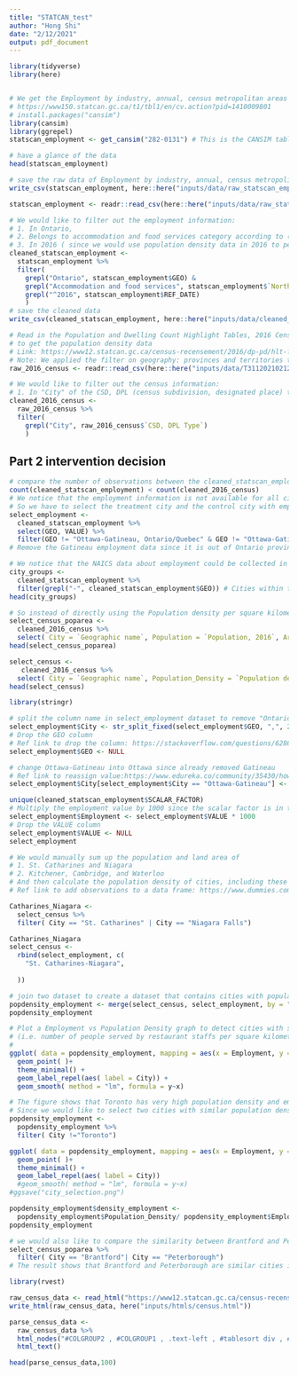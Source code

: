 ```yaml
---
title: "STATCAN_test"
author: "Hong Shi"
date: "2/12/2021"
output: pdf_document
---
```


```r
library(tidyverse)
library(here)
```

```r

```

```r
# We get the Employment by industry, annual, census metropolitan areas from Statistics Canada:
# https://www150.statcan.gc.ca/t1/tbl1/en/cv.action?pid=1410009801
# install.packages("cansim")
library(cansim)
library(ggrepel)
statscan_employment <- get_cansim("282-0131") # This is the CANSIM table code of the employment data 
```
```r
# have a glance of the data
head(statscan_employment)
```

```r
# save the raw data of Employment by industry, annual, census metropolitan areas 
write_csv(statscan_employment, here::here("inputs/data/raw_statscan_employment.csv"))
```
```r
statscan_employment <- readr::read_csv(here::here("inputs/data/raw_statscan_employment.csv"))
```

```r
# We would like to filter out the employment information:
# 1. In Ontario, 
# 2. Belongs to accommodation and food services category according to (NAICS) the North American Industry Classification System
# 3. In 2016 ( since we would use population density data in 2016 to perform city selection as treatment city and control city)
cleaned_statscan_employment <- 
  statscan_employment %>% 
  filter(
    grepl("Ontario", statscan_employment$GEO) &
    grepl("Accommodation and food services", statscan_employment$`North American Industry Classification System (NAICS)`) &
    grepl("^2016", statscan_employment$REF_DATE)
    )
# save the cleaned data
write_csv(cleaned_statscan_employment, here::here("inputs/data/cleaned_statscan_employment.csv"))
```


```r
# Read in the Population and Dwelling Count Highlight Tables, 2016 Census downloaded from Statistics Canada
# to get the population density data
# Link: https://www12.statcan.gc.ca/census-recensement/2016/dp-pd/hlt-fst/pd-pl/Table.cfm?Lang=Eng&T=311&SR=1&S=87&O=A&RPP=9999&PR=35#details-panel2
# Note: We applied the filter on geography: provinces and territories to Ontario
raw_2016_census <- readr::read_csv(here::here("inputs/data/T31120210212123500.CSV")) # The original name of Population and Dwelling Count Highlight Tables, 2016 Census from Statistics Canada
```
```r
# We would like to filter out the census information:
# 1. In "City" of the CSD, DPL (census subdivision, designated place) type
cleaned_2016_census <- 
  raw_2016_census %>% 
  filter(
    grepl("City", raw_2016_census$`CSD, DPL Type`) 
    )
```

## Part 2 intervention decision

```r
# compare the number of observations between the cleaned_statscan_employment dataset and the cleaned_2016_census dataset
count(cleaned_statscan_employment) < count(cleaned_2016_census)
# We notice that the employment information is not available for all cities in the employment by industry dataset. 
# So we have to select the treatment city and the control city with employment information available
select_employment <- 
  cleaned_statscan_employment %>% 
  select(GEO, VALUE) %>% 
  filter(GEO != "Ottawa-Gatineau, Ontario/Quebec" & GEO != "Ottawa-Gatineau, Quebec part, Ontario/Quebec")
# Remove the Gatineau employment data since it is out of Ontario province

# We notice that the NAICS data about employment could be collected in city groups ( e.g. St. Catharines and Niagara are collected in a single subgroup)
city_groups <-
  cleaned_statscan_employment %>% 
  filter(grepl("-", cleaned_statscan_employment$GEO)) # Cities within the city group are separated by "-"
head(city_groups)

# So instead of directly using the Population density per square kilometer, we would like to select "the Land area in square kilometres, 2016" and "Population, 2016" to calculate the the weighted average of population density in the city groups.
select_census_poparea <- 
  cleaned_2016_census %>% 
  select( City = `Geographic name`, Population = `Population, 2016`, Area = `Land area in square kilometres, 2016`)
head(select_census_poparea)

select_census <- 
   cleaned_2016_census %>% 
  select( City = `Geographic name`, Population_Density = `Population density per square kilometre, 2016`)
head(select_census)
```


```r
library(stringr)
```



```r
# split the column name in select_employment dataset to remove "Ontario" province separated by comma
select_employment$City <- str_split_fixed(select_employment$GEO, ",", 2)[,1] #[,1] means to only keeps the city names column
# Drop the GEO column 
# Ref link to drop the column: https://stackoverflow.com/questions/6286313/remove-an-entire-column-from-a-data-frame-in-r
select_employment$GEO <- NULL

# change Ottawa-Gatineau into Ottawa since already removed Gatineau 
# Ref link to reassign value:https://www.edureka.co/community/35430/how-change-the-value-variable-using-programming-data-frame
select_employment$City[select_employment$City == "Ottawa-Gatineau"] <- "Ottawa"

unique(cleaned_statscan_employment$SCALAR_FACTOR)
# Multiply the employment value by 1000 since the scalar factor is in thousands 
select_employment$Employment <- select_employment$VALUE * 1000
# Drop the VALUE column
select_employment$VALUE <- NULL
select_employment
```
```r
# We would manually sum up the population and land area of 
# 1. St. Catharines and Niagara
# 2. Kitchener, Cambridge, and Waterloo
# And then calculate the population density of cities, including these city groups
# Ref link to add observations to a data frame: https://www.dummies.com/programming/r/how-to-add-observations-to-a-data-frame-in-r/

Catharines_Niagara <-
  select_census %>% 
  filter( City == "St. Catharines" | City == "Niagara Falls")

Catharines_Niagara
select_census <- 
  rbind(select_employment, c(
    "St. Catharines-Niagara", 
    
  ))

```


```r
# join two dataset to create a dataset that contains cities with population density and employment in Accommodation and food services available 
popdensity_employment <- merge(select_census, select_employment, by = "City")
popdensity_employment
```

```r
# Plot a Employment vs Population Density graph to detect cities with similar restaurant operating situation 
# (i.e. number of people served by restaurant staffs per square kilometers) by finding cities located closed to data points 
# 
ggplot( data = popdensity_employment, mapping = aes(x = Employment, y = Population_Density)) +
  geom_point( )+
  theme_minimal() + 
  geom_label_repel(aes( label = City)) +
  geom_smooth( method = "lm", formula = y~x)
```

```r
# The figure shows that Toronto has very high population density and employment in accommodation and food services, and it makes sense that Toronto is the most populous city in Canada
# Since we would like to select two cities with similar population density and employment as the treatment and control group, we remove Toronto from the graph due to no comparable restaurant operating situation with other cities.
popdensity_employment <- 
  popdensity_employment %>% 
  filter( City !="Toronto")

ggplot( data = popdensity_employment, mapping = aes(x = Employment, y = Population_Density)) +
  geom_point( )+
  theme_minimal() + 
  geom_label_repel(aes( label = City)) 
  #geom_smooth( method = "lm", formula = y~x)
#ggsave("city_selection.png")
```

```r
popdensity_employment$density_employment <- 
  popdensity_employment$Population_Density/ popdensity_employment$Employment
popdensity_employment
```
```r
# we would also like to compare the similarity between Brantford and Peterborough in turns of population and land area
select_census_poparea %>% 
  filter( City == "Brantford"| City == "Peterborough")
# The result shows that Brantford and Peterborough are similar cities in turns of population and area, expect that Brantford is slightly bigger and populus
```

```r
library(rvest)
```
```r
raw_census_data <- read_html("https://www12.statcan.gc.ca/census-recensement/2016/dp-pd/hlt-fst/pd-pl/Table.cfm?Lang=Eng&T=311&SR=1&S=87&O=A&RPP=9999&PR=35#details-panel2")
write_html(raw_census_data, here("inputs/htmls/census.html"))
```


```r
parse_census_data <- 
  raw_census_data %>% 
  html_nodes("#COLGROUP2 , #COLGROUP1 , .text-left , #tablesort div , #tPopDwell .text-right") %>% 
  html_text()
```

```r
head(parse_census_data,100)
```










